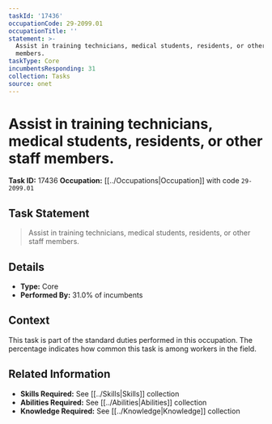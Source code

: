 ```yaml
---
taskId: '17436'
occupationCode: 29-2099.01
occupationTitle: ''
statement: >-
  Assist in training technicians, medical students, residents, or other staff
  members.
taskType: Core
incumbentsResponding: 31
collection: Tasks
source: onet
---
```

# Assist in training technicians, medical students, residents, or other staff members.

**Task ID:** 17436
**Occupation:** [[../Occupations|Occupation]] with code `29-2099.01`

## Task Statement

> Assist in training technicians, medical students, residents, or other staff members.

## Details

- **Type:** Core
- **Performed By:** 31.0% of incumbents

## Context

This task is part of the standard duties performed in this occupation. The percentage indicates how common this task is among workers in the field.

## Related Information

- **Skills Required:** See [[../Skills|Skills]] collection
- **Abilities Required:** See [[../Abilities|Abilities]] collection
- **Knowledge Required:** See [[../Knowledge|Knowledge]] collection
